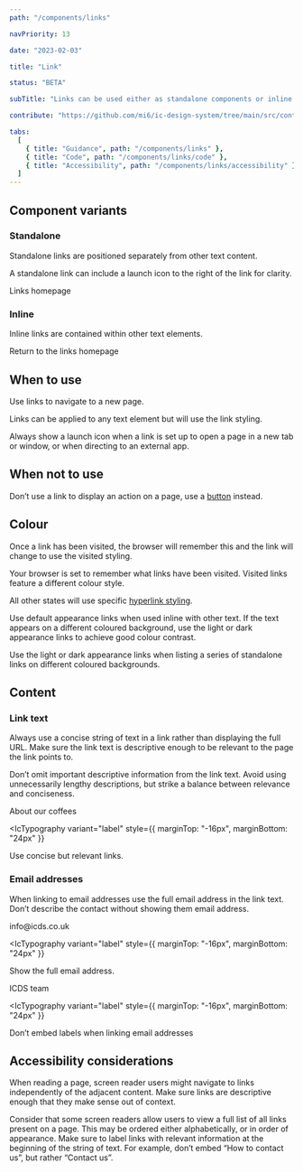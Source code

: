 ```yaml
---
path: "/components/links"

navPriority: 13

date: "2023-02-03"

title: "Link"

status: "BETA"

subTitle: "Links can be used either as standalone components or inline with text."

contribute: "https://github.com/mi6/ic-design-system/tree/main/src/content/structured/components/links"

tabs:
  [
    { title: "Guidance", path: "/components/links" },
    { title: "Code", path: "/components/links/code" },
    { title: "Accessibility", path: "/components/links/accessibility" },
  ]
---
```



## Component variants

### Standalone

Standalone links are positioned separately from other text content.

A standalone link can include a launch icon to the right of the link for clarity.

<ComponentPreview>
  <IcTypography>
    <IcLink href="/components/links" showIcon>
      Links homepage
    </IcLink>
  </IcTypography>
</ComponentPreview>

### Inline

Inline links are contained within other text elements.

<ComponentPreview>
  <IcTypography>
    Return to the <IcLink href="/components/links">links homepage</IcLink>
  </IcTypography>
</ComponentPreview>

## When to use

Use links to navigate to a new page.

Links can be applied to any text element but will use the link styling.

Always show a launch icon when a link is set up to open a page in a new tab or window, or when directing to an external app.

<DoDontCaution
  imageSrc={linksFig1}
  imageAlt="An example of a link labelled ‘Fairtrade Foundation” featuring a ‘launch’ icon to denote it will open a new tab or page."
  caption="Always include an external link icon formed by a square and an arrow when directing users to an external address."
  state="good"
/>

<DoDontCaution
  imageSrc={linksFig2}
  imageAlt="An example of a link labelled ‘Fairtrade Foundation” not featuring an external link icon."
  caption="Don’t use a default link for links which open a new tab or website."
  state="bad"
/>

## When not to use

Don’t use a link to display an action on a page, use a [button](/components/buttons) instead.

<DoubleDoDontCaution>
  <DoDontCaution
    imageSrc={linksFig3}
    imageAlt="An image of an example form featuring a group of radio buttons, with a submit button at the end."
    caption="Use a button when displaying a clickable action."
    state="good"
  />
  <DoDontCaution
    imageSrc={linksFig4}
    imageAlt="An image of an example form featuring a group of radio buttons, and a link labelled ‘Submit’ at the end."
    caption="Don’t use a link to initiate an action."
    state="bad"
  />
</DoubleDoDontCaution>

## Colour

Once a link has been visited, the browser will remember this and the link will change to use the visited styling.

Your browser is set to remember what links have been visited. Visited links feature a different colour style.

All other states will use specific [hyperlink styling](/styles/colour#links).

Use default appearance links when used inline with other text. If the text appears on a different coloured background, use the light or dark appearance links to achieve good colour contrast.

<DoubleDoDontCaution>
  <DoDontCaution
    imageSrc={linksFig5}
    imageAlt="An example paragraph with black text, featuring an inline link with blue colour styling."
    caption="When using inline links, always use a different colour to the adjacent text."
    state="good"
  />
  <DoDontCaution
    imageSrc={linksFig6}
    imageAlt="An example paragraph with black text, featuring an inline link the same colour styling."
    caption="Avoid using the same link appearance as the adjacent text. Only use the same appearance if the text is used on a dark background."
    state="bad"
  />
</DoubleDoDontCaution>

Use the light or dark appearance links when listing a series of standalone links on different coloured backgrounds.

<DoDontCaution
  imageSrc={linksFig7}
  imageAlt="An image of a footer with two navigation groups titled ‘Services’ and ‘Policy’ which house a list of several standalone links. Every text element in the footer is white, including the hyperlinks."
  caption="Use light appearance links when displaying standalone links on a dark background."
  state="good"
/>

## Content

### Link text

Always use a concise string of text in a link rather than displaying the full URL. Make sure the link text is descriptive enough to be relevant to the page the link points to.

Don’t omit important descriptive information from the link text. Avoid using unnecessarily lengthy descriptions, but strike a balance between relevance and conciseness.

<ComponentPreview state="good" caption="test">
  <IcLink href="#">About our coffees</IcLink>
</ComponentPreview>

<IcTypography
  variant="label"
  style={{ marginTop: "-16px", marginBottom: "24px" }}
>
  Use concise but relevant links.
</IcTypography>

<DoDontCaution
  imageSrc={linksFig8}
  imageAlt="An example of three links. One reads ‘www.coffeeshop.com/about-our-coffees', the second reads ‘Let us tell you all about our speciality coffees’, and the third reads ‘Coffees’."
  caption="Don’t use URLs in the link text, don’t use unnecessarily long link text, and don’t omit important descriptive information."
  state="bad"
/>

### Email addresses

When linking to email addresses use the full email address in the link text. Don’t describe the contact without showing them email address.

<ComponentPreview state="good">
  <IcLink href="mailto:info@icds.co.uk">info@icds.co.uk</IcLink>
</ComponentPreview>

<IcTypography
  variant="label"
  style={{ marginTop: "-16px", marginBottom: "24px" }}
>
  Show the full email address.
</IcTypography>

<ComponentPreview state="bad">
  <IcLink href="mailto:info@icds.co.uk">ICDS team</IcLink>
</ComponentPreview>

<IcTypography
  variant="label"
  style={{ marginTop: "-16px", marginBottom: "24px" }}
>
  Don’t embed labels when linking email addresses
</IcTypography>

## Accessibility considerations

When reading a page, screen reader users might navigate to links independently of the adjacent content. Make sure links are descriptive enough that they make sense out of context.

Consider that some screen readers allow users to view a full list of all links present on a page. This may be ordered either alphabetically, or in order of appearance. Make sure to label links with relevant information at the beginning of the string of text. For example, don’t embed “How to contact us”, but rather “Contact us”.

